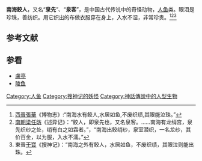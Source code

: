 '''南海鲛人'''，又名“'''泉先'''”、“'''泉客'''”，是中国古代传说中的奇怪动物，[[人鱼|人鱼]]类。眼泪是珍珠，善纺织。用它织出的布做衣服穿在身上，入水不湿，非常珍贵。<ref>[[西晉|西晉]][[張華|張華]]《博物志》:“南海水有鲛人,水居如鱼,不废织绩,其眼能泣珠。”</ref><ref>[[南朝梁|南朝梁]][[任昉|任昉]]《述异记》：“鲛人，即泉先也，又名泉客。……南海有龙绡宫，泉先织纱之处，绡有白之如霜者。”，“南海出鲛绡纱，泉室潜织，一名龙纱，其价百金，以为服，入水不濡。”</ref><ref> 東晉[[干寶|干寶]]《搜神记》：“南海之外有鲛人，水居如鱼，不废织绩，其眼泣则能出珠。</ref>

==参考文献==
<div class="references-small">
<references></references>
</div>

==参看==
*[[盧亭|盧亭]]
*[[陵鱼|陵鱼]]

[[Category:人鱼|Category:人鱼]]
[[Category:搜神记的妖怪|Category:搜神记的妖怪]]
[[Category:神話傳說中的人型生物|Category:神話傳說中的人型生物]]